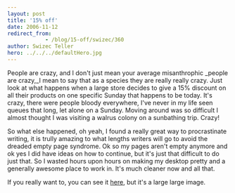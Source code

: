```yaml
---
layout: post
title: '15% off'
date: 2006-11-12
redirect_from: 
            - /blog/15-off/swizec/360
author: Swizec Teller
hero: ../../../defaultHero.jpg
---
```

People are crazy, and I don't just mean your average misanthrophic _people are crazy,_I mean to say that as a species they are really really crazy. Just look at what happens when a large store decides to give a 15% discount on all their products on one specific Sunday that happens to be today. It's crazy, there were people bloody everywhere, I've never in my life seen queues that long, let alone on a Sunday. Moving around was so difficult I almost thought I was visiting a walrus colony on a sunbathing trip. Crazy!

So what else happened, oh yeah, I found a really great way to procrastinate writing, it is trully amazing to what lengths writers will go to avoid the dreaded empty page syndrome. Ok so my pages aren't empty anymore and ok yes I did have ideas on how to continue, but it's just that difficult to do just that. So I wasted hours upon hours on making my desktop pretty and a generally awesome place to work in. It's much cleaner now and all that.

If you really want to, you can see it [here](http://swizec.com/MyScreenie.png), but it's a large large image.